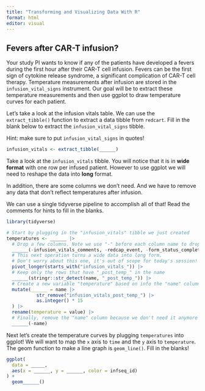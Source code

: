 ```yaml
---
title: "Transforming and Visualizing Data With R"
format: html
editor: visual
---
```


## Fevers after CAR-T infusion?

Your study PI wants to know if any of the patients have developed a fevers during the first hour after their CAR-T cell infusion. Fevers can be the first sign of cytokine release syndrome, a significant complication of CAR-T cell therapy. Temperature measurements after infusion are stored in the `infusion_vital_signs` instrument. Our goal will be to extract these temperature measurements and then use ggplot to draw temperature curves for each patient.

Let's take a look at the infusion vitals table. We can use the `extract_tibble()` function to extract a data tibble from `redcart`. Fill in the blank below to extract the `infusion_vital_signs` tibble.

Hint: make sure to put `infusion_vital_signs` in quotes!

```r
infusion_vitals <- extract_tibble(______)
```

Take a look at the `infusion_vitals` tibble. You will notice that it is in **wide format** with one row per infused patient. However to use ggplot we will need to reshape the data into **long** format.

In addition, there are some columns we don't need. And we have to remove any data that don't reflect temperatures after infusion.

We can use a single tidyverse pipeline to accomplish all of that! Read the comments for hints to fill in the blanks.

```r
library(tidyverse)

# Start by plugging in the "infusion_vitals" tibble we just created
temperatures <- ______ |>
  # Drop a few columns. Note we use "-" before each column name to drop.
  ______(-infusion_vitals_comments, -redcap_event, -form_status_complete) |>
  # This next operation turns a wide data into long form. 
  # Don't worry about this one, it's out of scope for today's session! :)
  pivot_longer(starts_with("infusion_vitals_")) |>
  # Keep only the rows that have "_post_temp_" in the name
  ______(stringr::str_detect(name, "_post_temp_")) |>
  # Create a new variable "temperature" based on info the "name" column
  mutate(______ = name |> 
           str_remove("infusion_vitals_post_temp_") |>
           as.integer() * 15
  ) |>
  rename(temperature = value) |>
  # Finally, remove the "name" column because we don't need it anymore
  ______(-name)

```

Next let's create the temperature curves by plugging `temperatures` into ggplot! We will want to map the `x` axis to `time` and the `y` axis to `temperature`. The geom function to make a line graph is `geom_line()`. Fill in the blanks!

```r
ggplot(
  data = _____, 
  aes(x = ______, y = ______, color = infseq_id)
) + 
  geom______()
```
